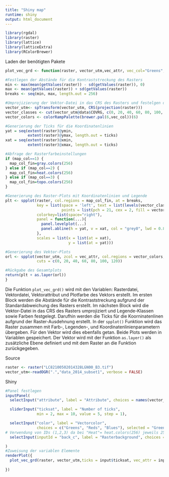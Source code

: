 ```yaml
---
title: "Shiny map"
runtime: shiny
output: html_document
---
```




```r
library(rgdal)
library(raster)
library(lattice)
library(latticeExtra)
library(RColorBrewer)
```
Laden der benötigten Pakete 

```r

plot_vec_grd <- function(raster, vector_utm,vec_attr, vec_col="Greens", ticks=8, ras_col="gray", map_col=heat.colors(256)){

#Festlegen der Abstände für die Kontraststreckung des Rasters  
min <- max(mean(getValues(raster)) - sd(getValues(raster)), 0)
max <- mean(getValues(raster)) + sd(getValues(raster))
breaks <- seq(min, max, length.out = 256)

#Umprojizierung der Vektor-Datei in das CRS des Rasters und festelgen der Legende-Klassen sowie Farben
vector_utm<- spTransform(vector_utm, CRS(projection(raster)))
vector_classes <- cut(vector_utm@data$COVRG, c(0, 20, 40, 60, 80, 100, 120))
vector_colors <- colorRampPalette(brewer.pal(6,vec_col))(6)

#Generierung der Ticks für die Koordinatenlinien
yat = seq(extent(raster)@ymin, 
          extent(raster)@ymax, length.out = ticks)
xat = seq(extent(raster)@xmin, 
          extent(raster)@xmax, length.out = ticks)

#Abfrage der Rasterfarbeinstellungen
if (map_col==1) {
  map_col_fin=gray.colors(256)
} else if (map_col==2) {
  map_col_fin=heat.colors(256)
} else if (map_col==3) {
  map_col_fin=topo.colors(256)
}

#Generierung des Raster-Plots mit Koordinatenlinien und Legende
plt <- spplot(raster, col.regions = map_col_fin, at = breaks,
              key = list(space = 'left', text = list(levels(vector_classes)), 
                         points = list(pch = 21, cex = 2, fill = vector_colors)),
              colorkey=list(space="right"),
              panel = function(...){
                panel.levelplot(...)
                panel.abline(h = yat, v = xat, col = "grey0", lwd = 0.8, lty = 3) 
              },
              scales = list(x = list(at = xat),
                            y = list(at = yat)))

#Generierung des Vektor-Plots 
orl <- spplot(vector_utm, zcol = vec_attr, col.regions = vector_colors, 
              cuts = c(0, 20, 40, 60, 80, 100, 120))

#Rückgabe des Gesamtplots
return(plt + as.layer(orl))
}
```

Die Funktion `plot_vec_grd()` wird mit den Variablen: Rasterdatei, Vektordatei, Vektorattribut und Plotfarbe des Vektors erstellt. 
Im ersten Block werden die Abstände für die Kontraststreckung aufgrund der Standardabweichung des Rasters erstellt. Im nächsten Block wird die Vektor-Datei in das CRS des Rasters umprojiziert und Legende-Klassen sowie Farben festgelegt. Darufhin werden die Ticks für die Koorninatenlinen aufgrund der Raster-Ausdehnung erstellt. 
In der `spplot()` Funktion wird das Raster zusammen mit Farb-, Legenden-, und Koordinatenlinienparametern übergeben. Für den Vektor wird dies ebenfalls getan. 
Beide Plots werden in Variablen gespeichert. Der Vektor wird mit der Funktion `as.layer()` als zusätzliche Ebene definiert und mit dem Raster an die Funktion zurückgegeben. 


Source
```r

raster <- raster("LC82100502014328LGN00_B3.tif")
vector_utm<-readOGR(".","data_2014_subset1", verbose = FALSE)
```

Shiny
```r
#Panel festlegen
inputPanel(
  selectInput("attribute", label = "Attribute", choices = names(vector_utm), selected = "COVRG"),

  sliderInput("ticksat", label = "Number of ticks",
              min = 2, max = 10, value = 5, step = 1),

  selectInput("color", label = "Vectorcolor", 
              choices = c("Greens", "Reds", "Blues"), selected = "Greens"),
# Verwendung von IDs (1,2,3) da bei "Heat"= heat.colors(256) jeweils 256 Einzelfarben in das Dropdown Menü aufgenommen werden
  selectInput(inputId = "back_c", label = "Rasterbackground", choices = c("Gray"=1, "Heat"=2, "Topo"=3), selected ="Grey")

)
#Zuweisung der variablen Elemente
renderPlot({
  plot_vec_grd(raster, vector_utm,ticks = input$ticksat, vec_attr = input$attribute, vec_col =input$color, map_col =input$back_c)
 
})
```


